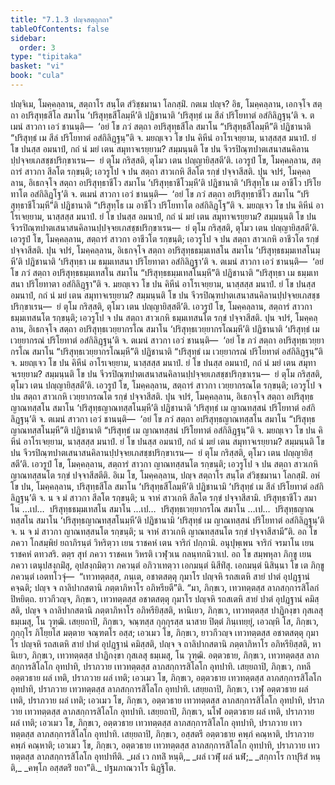 ```yaml
---
title: "7.1.3 ปญฺจสตฺถุกถา"
tableOfContents: false
sidebar:
  order: 3
type: "tipitaka"
basket: "vi"
book: "cula"
---
```



<DynamicBreadcrumb />

<Division number="334" book="cula">

<Paragraph number="1507" book="cula">
ปญฺจิเม, โมคฺคลฺลาน, สตฺถาโร สนฺโต สํวิชฺชมานา โลกสฺมิํ. กตเม ปญฺจ? อิธ, โมคฺคลฺลาน, เอกจฺโจ สตฺถา อปริสุทฺธสีโล สมาโน ‘ปริสุทฺธสีโลมฺหี’ติ ปฏิชานาติ ‘ปริสุทฺธํ เม สีลํ ปริโยทาตํ อสํกิลิฏฺฐนฺ’ติ จ. ตเมนํ สาวกา เอวํ ชานนฺติ—  ‘อยํ โข ภวํ สตฺถา อปริสุทฺธสีโล สมาโน “ปริสุทฺธสีโลมฺหี”ติ ปฏิชานาติ “ปริสุทฺธํ เม สีลํ ปริโยทาตํ อสํกิลิฏฺฐนฺ”ติ จ. มยญฺเจว โข ปน คิหีนํ อาโรเจยฺยาม, นาสฺสสฺส มนาปํ. ยํ โข ปนสฺส อมนาปํ, กถํ นํ มยํ เตน สมุทาจเรยฺยาม? สมฺมนฺนติ โข ปน จีวรปิณฺฑปาตเสนาสนคิลานปฺปจฺจยเภสชฺชปริกฺขาเรน—  ยํ ตุโม กริสฺสติ, ตุโมว เตน ปญฺญายิสฺสตี’ติ. เอวรูปํ โข, โมคฺคลฺลาน, สตฺถารํ สาวกา สีลโต รกฺขนฺติ; เอวรูโป จ ปน สตฺถา สาวเกหิ สีลโต รกฺขํ ปจฺจาสีสติ.
</Paragraph>

<Paragraph number="1508" book="cula">
ปุน จปรํ, โมคฺคลฺลาน, อิเธกจฺโจ สตฺถา อปริสุทฺธาชีโว สมาโน ‘ปริสุทฺธาชีโวมฺหี’ติ ปฏิชานาติ ‘ปริสุทฺโธ เม อาชีโว ปริโยทาโต อสํกิลิฏฺโฐ’ติ จ. ตเมนํ สาวกา เอวํ ชานนฺติ—  ‘อยํ โข ภวํ สตฺถา อปริสุทฺธาชีโว สมาโน “ปริสุทฺธาชีโวมฺหี”ติ ปฏิชานาติ “ปริสุทฺโธ เม อาชีโว ปริโยทาโต อสํกิลิฏฺโฐ”ติ จ. มยญฺเจว โข ปน คิหีนํ อาโรเจยฺยาม, นาสฺสสฺส มนาปํ. ยํ โข ปนสฺส อมนาปํ, กถํ นํ มยํ เตน สมุทาจเรยฺยาม? สมฺมนฺนติ โข ปน จีวรปิณฺฑปาตเสนาสนคิลานปฺปจฺจยเภสชฺชปริกฺขาเรน—  ยํ ตุโม กริสฺสติ, ตุโมว เตน ปญฺญายิสฺสตี’ติ. เอวรูปํ โข, โมคฺคลฺลาน, สตฺถารํ สาวกา อาชีวโต รกฺขนฺติ; เอวรูโป จ ปน สตฺถา สาวเกหิ อาชีวโต รกฺขํ ปจฺจาสีสติ.
</Paragraph>

<Paragraph number="1509" book="cula">
ปุน จปรํ, โมคฺคลฺลาน, อิเธกจฺโจ สตฺถา อปริสุทฺธธมฺมเทสโน สมาโน ‘ปริสุทฺธธมฺมเทสโนมฺหี’ติ ปฏิชานาติ ‘ปริสุทฺธา เม ธมฺมเทสนา ปริโยทาตา อสํกิลิฏฺฐา’ติ จ. ตเมนํ สาวกา เอวํ ชานนฺติ—  ‘อยํ โข ภวํ สตฺถา อปริสุทฺธธมฺมเทสโน สมาโน “ปริสุทฺธธมฺมเทสโนมฺหี”ติ ปฏิชานาติ “ปริสุทฺธา เม ธมฺมเทสนา ปริโยทาตา อสํกิลิฏฺฐา”ติ จ. มยญฺเจว โข ปน คิหีนํ อาโรเจยฺยาม, นาสฺสสฺส มนาปํ. ยํ โข ปนสฺส อมนาปํ, กถํ นํ มยํ เตน สมุทาจเรยฺยาม? สมฺมนฺนติ โข ปน จีวรปิณฺฑปาตเสนาสนคิลานปฺปจฺจยเภสชฺชปริกฺขาเรน—  ยํ ตุโม กริสฺสติ, ตุโมว เตน ปญฺญายิสฺสตี’ติ. เอวรูปํ โข, โมคฺคลฺลาน, สตฺถารํ สาวกา ธมฺมเทสนโต รกฺขนฺติ; เอวรูโป จ ปน สตฺถา สาวเกหิ ธมฺมเทสนโต รกฺขํ ปจฺจาสีสติ.
</Paragraph>

<Paragraph number="1510" book="cula">
ปุน จปรํ, โมคฺคลฺลาน, อิเธกจฺโจ สตฺถา อปริสุทฺธเวยฺยากรโณ สมาโน ‘ปริสุทฺธเวยฺยากรโณมฺหี’ติ ปฏิชานาติ ‘ปริสุทฺธํ เม เวยฺยากรณํ ปริโยทาตํ อสํกิลิฏฺฐนฺ’ติ จ. ตเมนํ สาวกา เอวํ ชานนฺติ—  ‘อยํ โข ภวํ สตฺถา อปริสุทฺธเวยฺยากรโณ สมาโน “ปริสุทฺธเวยฺยากรโณมฺหี”ติ ปฏิชานาติ “ปริสุทฺธํ เม เวยฺยากรณํ ปริโยทาตํ อสํกิลิฏฺฐนฺ”ติ จ. มยญฺเจว โข ปน คิหีนํ อาโรเจยฺยาม, นาสฺสสฺส มนาปํ. ยํ โข ปนสฺส อมนาปํ, กถํ นํ มยํ เตน สมุทาจเรยฺยาม? สมฺมนฺนติ โข ปน จีวรปิณฺฑปาตเสนาสนคิลานปฺปจฺจยเภสชฺชปริกฺขาเรน—  ยํ ตุโม กริสฺสติ, ตุโมว เตน ปญฺญายิสฺสตี’ติ. เอวรูปํ โข, โมคฺคลฺลาน, สตฺถารํ สาวกา เวยฺยากรณโต รกฺขนฺติ; เอวรูโป จ ปน สตฺถา สาวเกหิ เวยฺยากรณโต รกฺขํ ปจฺจาสีสติ.
</Paragraph>

<Paragraph number="1511" book="cula">
ปุน จปรํ, โมคฺคลฺลาน, อิเธกจฺโจ สตฺถา อปริสุทฺธญาณทสฺสโน สมาโน ‘ปริสุทฺธญาณทสฺสโนมฺหี’ติ ปฏิชานาติ ‘ปริสุทฺธํ เม ญาณทสฺสนํ ปริโยทาตํ อสํกิลิฏฺฐนฺ’ติ จ. ตเมนํ สาวกา เอวํ ชานนฺติ—  ‘อยํ โข ภวํ สตฺถา อปริสุทฺธญาณทสฺสโน สมาโน “ปริสุทฺธญาณทสฺสโนมฺหี”ติ ปฏิชานาติ “ปริสุทฺธํ เม ญาณทสฺสนํ ปริโยทาตํ อสํกิลิฏฺฐนฺ”ติ จ. มยญฺเจว โข ปน คิหีนํ อาโรเจยฺยาม, นาสฺสสฺส มนาปํ. ยํ โข ปนสฺส อมนาปํ, กถํ นํ มยํ เตน สมุทาจเรยฺยาม? สมฺมนฺนติ โข ปน จีวรปิณฺฑปาตเสนาสนคิลานปฺปจฺจยเภสชฺชปริกฺขาเรน—  ยํ ตุโม กริสฺสติ, ตุโมว เตน ปญฺญายิสฺสตี’ติ. เอวรูปํ โข, โมคฺคลฺลาน, สตฺถารํ สาวกา ญาณทสฺสนโต รกฺขนฺติ; เอวรูโป จ ปน สตฺถา สาวเกหิ ญาณทสฺสนโต รกฺขํ ปจฺจาสีสตีติ. อิเม โข, โมคฺคลฺลาน, ปญฺจ สตฺถาโร สนฺโต สํวิชฺชมานา โลกสฺมิํ.
</Paragraph>

<Paragraph number="1512" book="cula">
อหํ โข ปน, โมคฺคลฺลาน, ปริสุทฺธสีโล สมาโน ‘ปริสุทฺธสีโลมฺหี’ติ ปฏิชานามิ ‘ปริสุทฺธํ เม สีลํ ปริโยทาตํ อสํกิลิฏฺฐนฺ’ติ จ. น จ มํ สาวกา สีลโต รกฺขนฺติ; น จาหํ สาวเกหิ สีลโต รกฺขํ ปจฺจาสีสามิ. ปริสุทฺธาชีโว สมาโน …เป…  ปริสุทฺธธมฺมเทสโน สมาโน …เป…  ปริสุทฺธเวยฺยากรโณ สมาโน …เป…  ปริสุทฺธญาณทสฺสโน สมาโน ‘ปริสุทฺธญาณทสฺสโนมฺหี’ติ ปฏิชานามิ ‘ปริสุทฺธํ เม ญาณทสฺสนํ ปริโยทาตํ อสํกิลิฏฺฐนฺ’ติ จ. น จ มํ สาวกา ญาณทสฺสนโต รกฺขนฺติ; น จาหํ สาวเกหิ ญาณทสฺสนโต รกฺขํ ปจฺจาสีสามี”ติ.
</Paragraph>

</Division>
<Division number="335" book="cula">

<Paragraph number="1513" book="cula">
อถ โข ภควา โกสมฺพิยํ ยถาภิรนฺตํ วิหริตฺวา เยน ราชคหํ เตน จาริกํ ปกฺกามิ. อนุปุพฺเพน จาริกํ จรมาโน เยน ราชคหํ ตทวสริ. ตตฺร สุทํ ภควา ราชคเห วิหรติ เวฬุวเน กลนฺทกนิวาเป. อถ โข สมฺพหุลา ภิกฺขู เยน ภควา เตนุปสงฺกมิํสุ, อุปสงฺกมิตฺวา ภควนฺตํ อภิวาเทตฺวา เอกมนฺตํ นิสีทิํสุ. เอกมนฺตํ นิสินฺนา โข เต ภิกฺขู ภควนฺตํ เอตทโวจุํ—  “เทวทตฺตสฺส, ภนฺเต, อชาตสตฺตุ กุมาโร ปญฺจหิ รถสเตหิ สายํ ปาตํ อุปฏฺฐานํ คจฺฉติ; ปญฺจ จ ถาลิปากสตานิ ภตฺตาภิหาโร อภิหรียตี”ติ. “มา, ภิกฺขเว, เทวทตฺตสฺส ลาภสกฺการสิโลกํ ปิหยิตฺถ. ยาวกีวญฺจ, ภิกฺขเว, เทวทตฺตสฺส อชาตสตฺตุ กุมาโร ปญฺจหิ รถสเตหิ สายํ ปาตํ อุปฏฺฐานํ คมิสฺสติ, ปญฺจ จ ถาลิปากสตานิ ภตฺตาภิหาโร อภิหรียิสฺสติ, หานิเยว, ภิกฺขเว, เทวทตฺตสฺส ปาฏิกงฺขา กุสเลสุ ธมฺเมสุ, โน วุฑฺฒิ.
</Paragraph>

<Paragraph number="1514" book="cula">
เสยฺยถาปิ, ภิกฺขเว, จณฺฑสฺส กุกฺกุรสฺส นาสาย ปิตฺตํ ภินฺเทยฺยุํ, เอวญฺหิ โส, ภิกฺขเว, กุกฺกุโร ภิโยฺยโส มตฺตาย จณฺฑตโร อสฺส; เอวเมว โข, ภิกฺขเว, ยาวกีวญฺจ เทวทตฺตสฺส อชาตสตฺตุ กุมาโร ปญฺจหิ รถสเตหิ สายํ ปาตํ อุปฏฺฐานํ คมิสฺสติ, ปญฺจ จ ถาลิปากสตานิ ภตฺตาภิหาโร อภิหรียิสฺสติ, หานิเยว, ภิกฺขเว, เทวทตฺตสฺส ปาฏิกงฺขา กุสเลสุ ธมฺเมสุ, โน วุฑฺฒิ.
</Paragraph>

<Paragraph number="1515" book="cula">
อตฺตวธาย, ภิกฺขเว, เทวทตฺตสฺส ลาภสกฺการสิโลโก อุทปาทิ, ปราภวาย เทวทตฺตสฺส ลาภสกฺการสิโลโก อุทปาทิ.
</Paragraph>

<Paragraph number="1516" book="cula">
เสยฺยถาปิ, ภิกฺขเว, กทลี อตฺตวธาย ผลํ เทติ, ปราภวาย ผลํ เทติ; เอวเมว โข, ภิกฺขเว, อตฺตวธาย เทวทตฺตสฺส ลาภสกฺการสิโลโก อุทปาทิ, ปราภวาย เทวทตฺตสฺส ลาภสกฺการสิโลโก อุทปาทิ.
</Paragraph>

<Paragraph number="1517" book="cula">
เสยฺยถาปิ, ภิกฺขเว, เวฬุ อตฺตวธาย ผลํ เทติ, ปราภวาย ผลํ เทติ; เอวเมว โข, ภิกฺขเว, อตฺตวธาย เทวทตฺตสฺส ลาภสกฺการสิโลโก อุทปาทิ, ปราภวาย เทวทตฺตสฺส ลาภสกฺการสิโลโก อุทปาทิ.
</Paragraph>

<Paragraph number="1518" book="cula">
เสยฺยถาปิ, ภิกฺขเว, นโฬ อตฺตวธาย ผลํ เทติ, ปราภวาย ผลํ เทติ; เอวเมว โข, ภิกฺขเว, อตฺตวธาย เทวทตฺตสฺส ลาภสกฺการสิโลโก อุทปาทิ, ปราภวาย เทวทตฺตสฺส ลาภสกฺการสิโลโก อุทปาทิ.
</Paragraph>

<Paragraph number="1519" book="cula">
เสยฺยถาปิ, ภิกฺขเว, อสฺสตรี อตฺตวธาย คพฺภํ คณฺหาติ, ปราภวาย คพฺภํ คณฺหาติ; เอวเมว โข, ภิกฺขเว, อตฺตวธาย เทวทตฺตสฺส ลาภสกฺการสิโลโก อุทปาทิ, ปราภวาย เทวทตฺตสฺส ลาภสกฺการสิโลโก อุทปาทีติ.
</Paragraph>

<Paragraph number="1520" type="verses" book="cula">
_ผลํ เว กทลิํ หนฺติ,_  
_ผลํ เวฬุํ ผลํ นฬํ;_  
_สกฺกาโร กาปุริสํ หนฺติ,_  
_คพฺโภ อสฺสตริํ ยถา”ติ._  


</Paragraph>
</Division>

<Paragraph number="1521" type="center" book="cula">
ปฐมภาณวาโร นิฏฺฐิโต.
</Paragraph>